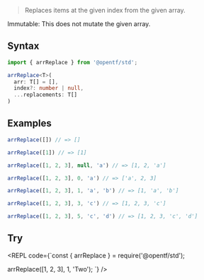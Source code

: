 
> Replaces items at the given index from the given array.

<Callout emoji="✅" type="info">
Immutable: This does not mutate the given array.
</Callout>

## Syntax

```ts copy
import { arrReplace } from '@opentf/std';

arrReplace<T>(
  arr: T[] = [],
  index?: number | null,
  ...replacements: T[]
)
```

## Examples

```ts
arrReplace([]) // => []

arrReplace([1]) // => [1]

arrReplace([1, 2, 3], null, 'a') // => [1, 2, 'a']

arrReplace([1, 2, 3], 0, 'a') // => ['a', 2, 3]

arrReplace([1, 2, 3], 1, 'a', 'b') // => [1, 'a', 'b']

arrReplace([1, 2, 3], 3, 'c') // => [1, 2, 3, 'c']

arrReplace([1, 2, 3], 5, 'c', 'd') // => [1, 2, 3, 'c', 'd']
```

## Try

<REPL code={`const { arrReplace } = require('@opentf/std');

arrReplace([1, 2, 3], 1, 'Two');
`} />
